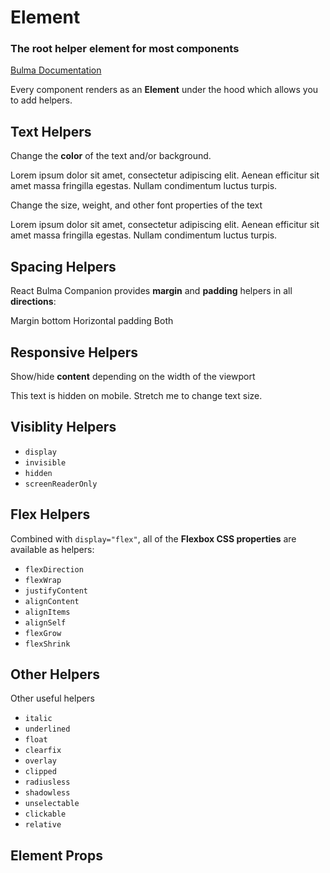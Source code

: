 


<Meta title="Elements/Element" component={Element} />

# Element

### The root helper **element** for most components

[Bulma Documentation](https://bulma.io/documentation/components/dropdown/)

Every component renders as an **Element** under the hood which allows you to add helpers.

## Text Helpers

Change the **color** of the text and/or background.

<Canvas>
  <Story name="Color">
    <Content textColor="info" backgroundColor="info-light">
      Lorem ipsum dolor sit amet, consectetur adipiscing elit. Aenean efficitur sit amet massa fringilla egestas. Nullam condimentum luctus turpis.
    </Content>
  </Story>
</Canvas>

Change the size, weight, and other font properties of the text

<Canvas>
  <Story name="Size">
    <Content textSize="4" textWeight="semibold" textTransform="capitalize" textAlign="right">
      Lorem ipsum dolor sit amet, consectetur adipiscing elit. Aenean efficitur sit amet massa fringilla egestas. Nullam condimentum luctus turpis.
    </Content>
  </Story>
</Canvas>

## Spacing Helpers

React Bulma Companion provides **margin** and **padding** helpers in all **directions**:

<Canvas>
  <Story name="Spacing">
    <Content>
      <Box marginBottom="4">
        Margin bottom
      </Box>
      <Box paddingHorizontal="1">
        Horizontal padding
      </Box>
      <Box marginRight="2" paddingTop="3">
        Both
      </Box>
    </Content>
  </Story>
</Canvas>

## Responsive Helpers

Show/hide **content** depending on the width of the viewport

<Canvas>
  <Story name="Responsive">
    <Content mobile={{ hidden: true }} tablet={{ textSize: '6', only: true }} desktop={{ textSize: '4' }}>
      This text is hidden on mobile. Stretch me to change text size.
    </Content>
  </Story>
</Canvas>

## Visiblity Helpers

- `display`
- `invisible`
- `hidden`
- `screenReaderOnly`

## Flex Helpers

Combined with `display="flex"`, all of the **Flexbox CSS properties** are available as helpers:

- `flexDirection`
- `flexWrap`
- `justifyContent`
- `alignContent`
- `alignItems`
- `alignSelf`
- `flexGrow`
- `flexShrink`

## Other Helpers

Other useful helpers

- `italic`
- `underlined`
- `float`
- `clearfix`
- `overlay`
- `clipped`
- `radiusless`
- `shadowless`
- `unselectable`
- `clickable`
- `relative`

## Element Props

<ArgsTable of={Element} />

